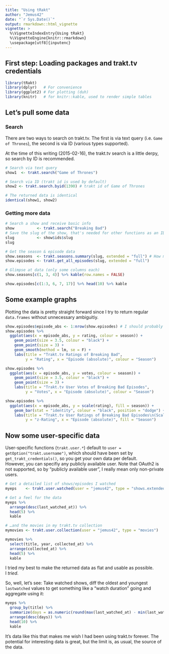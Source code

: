 ```yaml
---
title: "Using tRakt"
author: "Jemus42"
date: "`r Sys.Date()`"
output: rmarkdown::html_vignette
vignette: >
  %\VignetteIndexEntry{Using tRakt}
  %\VignetteEngine{knitr::rmarkdown}
  \usepackage[utf8]{inputenc}
---
```

## First step: Loading packages and trakt.tv credentials

```r
library(tRakt)
library(dplyr)   # For convenience
library(ggplot2) # For plotting (duh)
library(knitr)   # for knitr::kable, used to render simple tables

```

## Let's pull some data

### Search

There are two ways to search on trakt.tv. The first is via text query (i.e. `Game of Thrones`),
the second is via ID (various types supported).  

At the time of this writing (2015-02-16), the trakt.tv search is a little derpy, so search by ID is recommended.

```r
# Search via text query
show1  <- trakt.search("Game of Thrones")

# Search via ID (trakt id is used by default)
show2 <- trakt.search.byid(1390) # trakt id of Game of Thrones

# The returned data is identical
identical(show1, show2)
```

### Getting more data

```r
# Search a show and receive basic info
show          <- trakt.search("Breaking Bad")
# Save the slug of the show, that's needed for other functions as an ID
slug          <- show$ids$slug
slug

# Get the season & episode data
show.seasons  <- trakt.seasons.summary(slug, extended = "full") # How many seasons are there?
show.episodes <- trakt.get_all_episodes(slug, extended = "full")

# Glimpse at data (only some columns each)
show.seasons[c(1, 3, 4)] %>% kable(row.names = FALSE)

show.episodes[c(1:3, 6, 7, 17)] %>% head(10) %>% kable
```

## Some example graphs

Plotting the data is pretty straight forward since I try to return regular `data.frames` without 
unnecessary ambiguitiy.

```r
show.episodes$episode_abs <- 1:nrow(show.episodes) # I should probably do that for you.
show.episodes %>%
  ggplot(aes(x = episode_abs, y = rating, colour = season)) +
    geom_point(size = 3.5, colour = "black") +
    geom_point(size = 3) + 
    geom_smooth(method = lm, se = F) +
    labs(title = "Trakt.tv Ratings of Breaking Bad", 
         y = "Rating", x = "Episode (absolute)", colour = "Season")

show.episodes %>%
  ggplot(aes(x = episode_abs, y = votes, colour = season)) +
    geom_point(size = 3.5, colour = "black") +
    geom_point(size = 3) + 
    labs(title = "Trakt.tv User Votes of Breaking Bad Episodes", 
         y = "Votes", x = "Episode (absolute)", colour = "Season")

show.episodes %>%
  ggplot(aes(x = episode_abs, y = scale(rating), fill = season)) +
    geom_bar(stat = "identity", colour = "black", position = "dodge") +
    labs(title = "Trakt.tv User Ratings of Breaking Bad Episodes\n(Scaled using mean and standard deviation)", 
         y = "z-Rating", x = "Episode (absolute)", fill = "Season")
```

## Now some user-specific data

User-specific functions (`trakt.user.*`) default to `user = getOption("trakt.username")`, which
should have been set by `get_trakt_credentials()`, so you get your own data per default.  
However, you can specifiy any publicly available user. Note that OAuth2 is not supported, so 
by "publicly available user", I really mean only non-private users.

```r
# Get a detailed list of shows/episodes I watched
myeps    <- trakt.user.watched(user = "jemus42", type = "shows.extended")

# Get a feel for the data
myeps %>% 
  arrange(desc(last_watched_at)) %>% 
  head(5) %>% 
  kable

# …and the movies in my trakt.tv collection
mymovies <- trakt.user.collection(user = "jemus42", type = "movies")

mymovies %>%
  select(title, year, collected_at) %>%
  arrange(collected_at) %>%
  head(5) %>%
  kable
```

I tried my best to make the returned data as flat and usable as possible.  
I *tried*.

So, well, let's see: Take watched shows, diff the oldest and youngest `lastwatched` values
to get something like a "watch duration" going and aggregate using it:

```r
myeps %>% 
  group_by(title) %>% 
  summarize(days = as.numeric(round(max(last_watched_at) - min(last_watched_at)))) %>%
  arrange(desc(days)) %>%
  head(10) %>%
  kable
```

It's data like this that makes me wish I had been using trakt.tv forever. The potential for interesting data is great, but the limit is, as usual, the source of the data.


